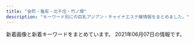 ```yaml
---
title: "金町・亀有・北千住・竹ノ塚"
description: "キーワード別にの巨乳アジアン・チャイナエステ嬢情報をまとめました。"
---
```


新着画像と新着キーワードをまとめています。
2021年06月07日の情報です。

<DmmAffiliateIns />
<KeywordTable
  shops={
    [
    {
        "name": "\u541b\u5b89",
        "keywords": {},
        "station": "\u5800\u5207\u83d6\u84b2\u5712\u99c5",
        "img_links": [
            "https://image.jimcdn.com/app/cms/image/transf/dimension=1080x1024:format=jpg/path/s491738307dab8ed0/image/i0ab0a1b77accb1c7/version/1622889641/image.jpg",
            "https://image.jimcdn.com/app/cms/image/transf/none/path/s491738307dab8ed0/image/i5806f8c0fbbca598/version/1417614009/image.jpg",
            "https://image.jimcdn.com/app/cms/image/transf/dimension=960x1024:format=jpg/path/s491738307dab8ed0/image/i8114f4be25f79eef/version/1622963495/image.jpg",
            "https://image.jimcdn.com/app/cms/image/transf/none/path/s491738307dab8ed0/image/iba7a970dbc047ea1/version/1622963325/image.jpg",
            "https://image.jimcdn.com/app/cms/image/transf/dimension=210x1024:format=jpg/path/s491738307dab8ed0/image/i16322469d316d7dd/version/1622963544/image.jpg",
            "https://image.jimcdn.com/app/cms/image/transf/dimension=1080x1024:format=jpg/path/s491738307dab8ed0/image/ie54739bfe4411825/version/1621849495/image.jpg"
        ],
        "url": "https://kungangm.jimdofree.com/"
    },
    {
        "station": "JR\u4e80\u6709\u99c5\u5317\u53e3",
        "url": "http://www.maria0228.com/",
        "img_links": [
            "http://www.maria0228.com/img/2.jpg",
            "http://www.maria0228.com/img/yuri.jpg",
            "http://www.maria0228.com/img/danni.jpg",
            "http://www.maria0228.com/img/ayumi.jpg",
            "http://www.maria0228.com/img/aya.jpg",
            "http://www.maria0228.com/img/7.jpg",
            "http://www.maria0228.com/img/mina.jpg",
            "http://www.maria0228.com/img/nana.jpg",
            "http://www.maria0228.com/img/erika.jpg",
            "http://www.maria0228.com/img/3.jpg",
            "http://www.maria0228.com/img/1.jpg",
            "http://www.maria0228.com/img/5.jpg",
            "http://www.maria0228.com/img/6.jpg",
            "http://www.maria0228.com/img/4.jpg"
        ],
        "keywords": {},
        "name": "\u7652\u3057\u306e\u5bb6"
    },
    {
        "img_links": [
            "http://iyasinobara.oks.bz/images/room1.jpg",
            "http://iyasinobara.oks.bz/images/s_staff.jpg",
            "http://iyasinobara.oks.bz/photos/sites/36/2020/02/2020021401252254.jpg",
            "http://iyasinobara.oks.bz/photos/sites/36/2020/11/2020112101523963.jpg",
            "http://iyasinobara.oks.bz/images/room4.jpg",
            "http://iyasinobara.oks.bz/images/s_shedule.jpg",
            "http://iyasinobara.oks.bz/images/mobile.jpg",
            "http://iyasinobara.oks.bz/photos/sites/36/2019/12/2019121401184994.jpg",
            "http://iyasinobara.oks.bz/images/top.jpg",
            "http://iyasinobara.oks.bz/images/room2.jpg",
            "http://iyasinobara.oks.bz/images/room3.jpg",
            "http://iyasinobara.oks.bz/photos/sites/36/2021/03/2021030303232197.jpg",
            "http://iyasinobara.oks.bz/images/s_news.jpg"
        ],
        "station": "JR\u91d1\u753a\u99c5\u5317\u53e3",
        "keywords": {
            "D": 8,
            "87": 4,
            "85": 4,
            "F": 4,
            "C": 12,
            "90": 4,
            "82": 4
        },
        "url": "http://iyasinobara.oks.bz/",
        "name": "\u7652\u3057\u306e\u8594\u8587"
    },
    {
        "keywords": {},
        "name": "\u611b",
        "img_links": [
            "http://ayase-ai.jpest.net/uploads//sites/33/2020/12/shishu-2.png",
            "http://ayase-ai.jpest.net/uploads//sites/33/2020/11/g4.jpg",
            "http://ayase-ai.jpest.net/uploads//sites/33/2020/12/re.jpg",
            "http://ayase-ai.jpest.net/uploads//sites/33/2021/04/g1.jpg",
            "http://ayase-ai.jpest.net/uploads//sites/33/2020/11/g2.jpg",
            "http://ayase-ai.jpest.net/uploads//sites/33/2021/04/g1-225x300.jpg",
            "http://ayase-ai.jpest.net/uploads//sites/33/2021/01/g1-225x300.jpg",
            "http://ayase-ai.jpest.net/uploads//sites/33/2020/11/g5-225x300.jpg",
            "http://ayase-ai.jpest.net/uploads//sites/33/2021/01/g1.jpg",
            "http://ayase-ai.jpest.net/uploads//sites/33/2020/11/g1.jpg",
            "http://ayase-ai.jpest.net/uploads//sites/33/2020/11/g3-225x300.jpg",
            "http://ayase-ai.jpest.net/uploads//sites/33/2020/12/main_top-1.png",
            "http://ayase-ai.jpest.net/uploads//sites/33/2020/12/r3-1.png",
            "http://ayase-ai.jpest.net/uploads//sites/33/2020/12/ss.png",
            "http://ayase-ai.jpest.net/uploads//sites/33/2020/12/r4-1.png",
            "http://ayase-ai.jpest.net/uploads//sites/33/2020/12/main_top.png",
            "http://ayase-ai.jpest.net/uploads//sites/33/2020/12/mobile-1.jpg",
            "http://ayase-ai.jpest.net/uploads//sites/33/2020/11/g1-225x300.jpg",
            "http://ayase-ai.jpest.net/uploads//sites/33/2020/12/r2-1.png",
            "http://ayase-ai.jpest.net/uploads//sites/33/2020/12/main_bottom-1.png",
            "http://ayase-ai.jpest.net/uploads//sites/33/2020/11/m-top02-1.jpg",
            "http://ayase-ai.jpest.net/uploads//sites/33/2020/11/g3.jpg",
            "http://ayase-ai.jpest.net/uploads//sites/33/2020/12/main_bottom.png",
            "http://ayase-ai.jpest.net/uploads//sites/33/2020/12/ma01-1.jpg",
            "http://ayase-ai.jpest.net/uploads//sites/33/2020/11/g2-225x300.jpg",
            "http://ayase-ai.jpest.net/uploads//sites/33/2020/11/g5.jpg",
            "http://ayase-ai.jpest.net/uploads//sites/33/2020/12/r1.png",
            "http://ayase-ai.jpest.net/uploads//sites/33/2020/11/g6-225x300.jpg",
            "http://ayase-ai.jpest.net/uploads//sites/33/2020/11/g4-225x300.jpg",
            "http://ayase-ai.jpest.net/uploads//sites/33/2020/11/g6.jpg"
        ],
        "station": "\u7dbe\u702c\u99c5\u6771\u53e3",
        "url": "http://ayase-ai.jpest.net/"
    },
    {
        "img_links": [
            "http://esthe-aroma.biz/img/cg05.jpg",
            "http://esthe-aroma.biz/img/fla03.jpg",
            "http://esthe-aroma.biz/img/cg06.jpg",
            "http://esthe-aroma.biz/img/cg07.jpg",
            "http://esthe-aroma.biz/img/cg02.jpg",
            "http://esthe-aroma.biz/img/m03.jpg",
            "http://esthe-aroma.biz/img/acct.jpg",
            "http://esthe-aroma.biz/img/cg01.jpg",
            "http://esthe-aroma.biz/img/no.png",
            "http://esthe-aroma.biz/img/cg10.jpg",
            "http://esthe-aroma.biz/img/m06.jpg",
            "http://esthe-aroma.biz/img/cg04.jpg",
            "http://esthe-aroma.biz/img/syst.jpg",
            "http://esthe-aroma.biz/img/m05.jpg",
            "http://esthe-aroma.biz/img/m02.jpg",
            "http://esthe-aroma.biz/img/cg021.jpg",
            "http://esthe-aroma.biz/img/m01.jpg",
            "http://esthe-aroma.biz/img/m04.jpg",
            "http://esthe-aroma.biz/img/fla02.jpg",
            "http://esthe-aroma.biz/img/m01a.jpg",
            "http://esthe-aroma.biz/img/tr01.jpg",
            "http://esthe-aroma.biz/img/m05a.jpg",
            "http://esthe-aroma.biz/img/cg09.jpg",
            "http://esthe-aroma.biz/img/cg011.jpg",
            "http://esthe-aroma.biz/img/stal.jpg",
            "http://esthe-aroma.biz/img/m03a.jpg",
            "http://esthe-aroma.biz/img/cg03.jpg",
            "http://esthe-aroma.biz/img/cg041.jpg",
            "http://esthe-aroma.biz/img/tr02.jpg",
            "http://esthe-aroma.biz/img/cg101.jpg",
            "http://esthe-aroma.biz/img/fla01.jpg",
            "http://esthe-aroma.biz/img/top.jpg",
            "http://esthe-aroma.biz/img/m02a.jpg",
            "http://esthe-aroma.biz/img/ff.jpg"
        ],
        "name": "Sakura",
        "station": "JR\u91d1\u753a\u99c5\u5317\u53e3",
        "url": "http://esthe-aroma.biz/",
        "keywords": {
            "86": 14,
            "88": 4,
            "D": 18
        }
    },
    {
        "img_links": [
            "http://koi.rankuens.com/css/nav/nav05.jpg",
            "http://koi.rankuens.com/css/staff/staff11-a.jpg",
            "http://koi.rankuens.com/css/staff/staff00006.jpg",
            "http://koi.rankuens.com/css/staff/staff10.jpg",
            "http://koi.rankuens.com/css/nav/nav03.jpg",
            "http://koi.rankuens.com/css/staff/staff09.jpg",
            "http://koi.rankuens.com/css/top004.jpg",
            "http://koi.rankuens.com/css/right.jpg",
            "http://koi.rankuens.com/css/top00000001.jpg",
            "http://koi.rankuens.com/css/left.jpg",
            "http://koi.rankuens.com/css/nav/nav01.jpg",
            "http://koi.rankuens.com/css/top005.jpg",
            "http://koi.rankuens.com/css/staff/staff08.jpg",
            "http://koi.rankuens.com/css/nav/nav04.jpg",
            "http://koi.rankuens.com/css/staff/staff00005.jpg",
            "http://koi.rankuens.com/css/nav/nav06.jpg",
            "http://koi.rankuens.com/css/nav/nav02.jpg",
            "http://koi.rankuens.com/css/staff/staff11-b.jpg",
            "http://koi.rankuens.com/css/head03.jpg"
        ],
        "name": "\u604b\u4eba\u697d\u5712",
        "station": "JR\u4e80\u6709\u99c5\u5357\u53e3",
        "url": "http://koi.rankuens.com/",
        "keywords": {
            "E": 2,
            "87": 2,
            "89": 2,
            "86": 2,
            "D": 4
        }
    },
    {
        "name": "\u3086\u308a\u304b\u3054",
        "url": "http://www.yurikago-massage.work/",
        "keywords": {
            "F": 4,
            "E": 4,
            "D": 14,
            "88": 4,
            "C": 15,
            "85": 8,
            "86": 6,
            "87": 4
        },
        "img_links": [
            "http://www.yurikago-massage.work/img/st09.jpg",
            "http://www.yurikago-massage.work/img/st9.jpg",
            "http://www.yurikago-massage.work/img/st12.jpg",
            "http://www.yurikago-massage.work/img/sta7.jpg",
            "http://www.yurikago-massage.work/img/sta13.jpg",
            "http://www.yurikago-massage.work/img/sta10.jpg",
            "http://www.yurikago-massage.work/img/st8.jpg",
            "http://www.yurikago-massage.work/img/st6.jpg",
            "http://www.yurikago-massage.work/img/sta12.jpg",
            "http://www.yurikago-massage.work/img/sta8.jpg",
            "http://www.yurikago-massage.work/img/st7.jpg",
            "http://www.yurikago-massage.work/img/st11.jpg",
            "http://www.yurikago-massage.work/img/sta6.jpg",
            "http://www.yurikago-massage.work/img/sta11.jpg",
            "http://www.yurikago-massage.work/img/mo.png",
            "http://www.yurikago-massage.work/img/st10.jpg",
            "http://www.yurikago-massage.work/img/fla-1.jpg",
            "http://www.yurikago-massage.work/img/sta9.jpg",
            "http://www.yurikago-massage.work/img/st13.jpg",
            "http://www.yurikago-massage.work/img/botton.jpg",
            "http://www.yurikago-massage.work/img/nos.jpg",
            "http://www.yurikago-massage.work/img/fla-2.jpg"
        ],
        "station": "JR\u91d1\u753a\u99c5\u5317\u53e3"
    },
    {
        "station": "\u6885\u5cf6\u99c5",
        "img_links": [
            "http://relax-esthe.tokyo/css/m-top-right01.jpg",
            "http://relax-esthe.tokyo/css/m-top-right04.jpg",
            "http://relax-esthe.tokyo/css/staff/staff06.png",
            "http://relax-esthe.tokyo/css/m-top02.jpg",
            "http://relax-esthe.tokyo/css/staff/staff07.png",
            "http://relax-esthe.tokyo/css/top-left01.jpg",
            "http://relax-esthe.tokyo/css/staff/staff09.png",
            "http://relax-esthe.tokyo/css/m-right.jpg",
            "http://relax-esthe.tokyo/css/m-head1.jpg",
            "http://relax-esthe.tokyo/css/m-left.jpg",
            "http://relax-esthe.tokyo/css/staff/staff03.png",
            "http://relax-esthe.tokyo/css/staff/staff01.png",
            "http://relax-esthe.tokyo/css/m-yejiao.jpg",
            "http://relax-esthe.tokyo/css/m-top-right02.jpg",
            "http://relax-esthe.tokyo/css/staff/staff05.png",
            "http://relax-esthe.tokyo/images/call.png",
            "http://relax-esthe.tokyo/css/staff/staff02.png",
            "http://relax-esthe.tokyo/css/m-top-right03.jpg",
            "http://relax-esthe.tokyo/css/staff/staff0n.png"
        ],
        "url": "http://relax-esthe.tokyo/",
        "keywords": {},
        "name": "Amor-\u30a2\u30e2\u30fc\u30eb-"
    },
    {
        "name": "\u30e9\u30c3\u30ad\u30fc\u30b9\u30bf\u30fc",
        "station": "JR\u4e80\u6709\u99c5\u5317\u53e3",
        "url": "http://www.luckystar.esturl.com/",
        "keywords": {
            "86": 4,
            "C": 13,
            "D": 12,
            "87": 8
        },
        "img_links": [
            "http://www.luckystar.esturl.com/files/005-02.jpg",
            "http://www.luckystar.esturl.com/files/001-03.jpg",
            "http://www.luckystar.esturl.com/files/007.jpg",
            "http://www.luckystar.esturl.com/files/005.jpg",
            "http://www.luckystar.esturl.com/files/002.jpg",
            "http://www.luckystar.esturl.com/images/slider/2.jpg",
            "http://www.luckystar.esturl.com/files/003.jpg",
            "http://www.luckystar.esturl.com/img/btn_blog.png",
            "http://www.luckystar.esturl.com/img/goback.jpg",
            "http://www.luckystar.esturl.com/img/pickup.jpg",
            "http://www.luckystar.esturl.com/files/001.jpg",
            "http://www.luckystar.esturl.com/files/001-02.jpg",
            "http://www.luckystar.esturl.com/files/003-02.jpg",
            "http://www.luckystar.esturl.com/files/006-03.jpg",
            "http://www.luckystar.esturl.com/files/006.jpg",
            "http://www.luckystar.esturl.com/files/002-02.jpg",
            "http://www.luckystar.esturl.com/files/007-03.jpg",
            "http://www.luckystar.esturl.com/files/003-03.jpg",
            "http://www.luckystar.esturl.com/images/slider/3.jpg",
            "http://www.luckystar.esturl.com/img/ttl_news.png",
            "http://www.luckystar.esturl.com/files/005-03.jpg",
            "http://www.luckystar.esturl.com/img/ttl_info.png",
            "http://www.luckystar.esturl.com/img/tel.png",
            "http://www.luckystar.esturl.com/images/slider/1.jpg",
            "http://www.luckystar.esturl.com/files/007-02.jpg",
            "http://www.luckystar.esturl.com/files/002-03.jpg",
            "http://www.luckystar.esturl.com/files/006-02.jpg"
        ]
    },
    {
        "station": "\u7dbe\u702c\u99c5",
        "keywords": {},
        "name": "heart Peace \uff5e\u30cf\u30fc\u30c8\u30d4\u30fc\u30b9\uff5e",
        "url": "https://heart-peace.business.site/",
        "img_links": []
    },
    {
        "keywords": {},
        "url": "http://www.kenyoku.work/",
        "station": "JR\u91d1\u753a\u99c5\u5317\u53e3",
        "name": "\u5065\u6b32",
        "img_links": [
            "http://www.kenyoku.work/images/sys.jpg",
            "http://www.kenyoku.work/images/staff_t.jpg",
            "http://www.kenyoku.work/images/3.jpg",
            "http://www.kenyoku.work/img/hana1.jpg",
            "http://www.kenyoku.work/images/b2.jpg",
            "http://www.kenyoku.work/images/int2.png",
            "http://www.kenyoku.work/images/1.jpg",
            "http://www.kenyoku.work/img/risa1.jpg",
            "http://www.kenyoku.work/images/info.png",
            "http://www.kenyoku.work/images/mobile.jpg",
            "http://www.kenyoku.work/images/4.jpg",
            "http://www.kenyoku.work/images/head.jpg",
            "http://www.kenyoku.work/img/miki1.jpg",
            "http://www.kenyoku.work/images/news.jpg",
            "http://www.kenyoku.work/images/b1.jpg",
            "http://www.kenyoku.work/img/ami1.jpg",
            "http://www.kenyoku.work/images/s1.png",
            "http://www.kenyoku.work/images/interior_t.jpg",
            "http://www.kenyoku.work/images/2.jpg",
            "http://www.kenyoku.work/images/int1.png"
        ]
    },
    {
        "keywords": {},
        "url": "http://manzoku666.ests.jp/",
        "img_links": [],
        "station": "JR\u4e80\u6709\u99c5\u5317\u53e3",
        "name": "\u82b1\u6d77"
    },
    {
        "station": "JR\u91d1\u753a\u99c5\u5317\u53e3",
        "url": "http://urara.tyo.cm/",
        "name": "\u9e97",
        "keywords": {
            "84": 7,
            "D": 66,
            "85": 26,
            "86": 27,
            "87": 6
        },
        "img_links": [
            "http://urara.tyo.cm/images/link_nav05.png",
            "http://urara.tyo.cm/images/link_nav02.png",
            "http://urara.tyo.cm/images/pagetop.png",
            "http://urara.tyo.cm/images/bg_infotit.png",
            "http://urara.tyo.cm/photos/sites/5/2020/07/2020072904152438.jpg",
            "http://urara.tyo.cm/images/slider03.png",
            "http://urara.tyo.cm/images/link_nav03.png",
            "http://urara.tyo.cm/images/tit_info01.png",
            "http://urara.tyo.cm/photos/sites/5/2020/07/2020072904152344.jpg",
            "http://urara.tyo.cm/images/slider01.png",
            "http://urara.tyo.cm/images/ico02.png",
            "http://urara.tyo.cm/images/slider02.png",
            "http://urara.tyo.cm/images/top.png",
            "http://urara.tyo.cm/photos/sites/5/2020/09/2020091508111353.jpg",
            "http://urara.tyo.cm/images/link_nav01.png",
            "http://urara.tyo.cm/photos/sites/5/2020/11/2020112706272440.jpg",
            "http://urara.tyo.cm/photos/sites/5/2020/07/2020072904152581.jpg",
            "http://urara.tyo.cm/images/link_nav06.png",
            "http://urara.tyo.cm/photos/sites/5/2020/07/2020072904152474.jpg",
            "http://urara.tyo.cm/photos/sites/5/2020/08/2020082101302071.jpg",
            "http://urara.tyo.cm/photos/sites/5/2021/06/2021060107130435.jpg",
            "http://urara.tyo.cm/images/tit_info02.png",
            "http://urara.tyo.cm/photos/sites/5/2021/06/2021060107130367.jpg",
            "http://urara.tyo.cm/images/link_nav04.png",
            "http://urara.tyo.cm/images/tit_staff02.png",
            "http://urara.tyo.cm/photos/sites/5/2021/02/2021021804210413.jpg"
        ]
    },
    {
        "url": "http://ningyo-hime.com/",
        "name": "\u4eba\u9b5a\u59eb",
        "keywords": {
            "D": 5,
            "C": 2,
            "84": 1
        },
        "img_links": [
            "http://ningyo-hime.com/staffPhoto/s20201212104914.jpg",
            "http://ningyo-hime.com/uploadfiles/Image/campaignNingyoHimeCom.jpg",
            "http://ningyo-hime.com/staffPhoto/s20200626161755.jpg",
            "http://ningyo-hime.com/staffPhoto/b20200630134438.jpg",
            "http://ningyo-hime.com/staffPhoto/s20191003141511.jpg",
            "http://ningyo-hime.com/staffPhoto/b20201212112712.jpg",
            "http://ningyo-hime.com/staffPhoto/b20201212104914.jpg",
            "http://ningyo-hime.com/images/slider1/01.jpg",
            "http://ningyo-hime.com/images/slider1/03.jpg",
            "http://ningyo-hime.com/staffPhoto/s20201212112712.jpg",
            "http://ningyo-hime.com/staffPhoto/b20201101082513.jpg",
            "http://ningyo-hime.com/js/sliderLine/slide_prev.png",
            "http://ningyo-hime.com/staffPhoto/s20201101082513.jpg",
            "http://ningyo-hime.com/staffPhoto/s20200905132814.jpg",
            "http://ningyo-hime.com/staffPhoto/b20200707192550.jpg",
            "http://ningyo-hime.com/staffPhoto/b20201230174356.jpg",
            "http://ningyo-hime.com/staffPhoto/s20200630134438.jpg",
            "http://ningyo-hime.com/staffPhoto/s20200707192550.jpg",
            "http://ningyo-hime.com/images/mobile.jpg",
            "http://ningyo-hime.com/staffPhoto/b20200905132814.jpg",
            "http://ningyo-hime.com/images/gallery1.png",
            "http://ningyo-hime.com/js/sliderLine/slide_next.png",
            "http://ningyo-hime.com/staffPhoto/s20201230174356.jpg",
            "http://ningyo-hime.com/staffPhoto/b20191003141511.jpg",
            "http://ningyo-hime.com/images/returnBtn.png",
            "http://ningyo-hime.com/staffPhoto/b20200626161755.jpg"
        ],
        "station": "\u7dbe\u702c\u99c5\u6771\u53e3"
    },
    {
        "img_links": [
            "http://kenkounoie-umejima.este88.com/images/acc2.jpg",
            "http://kenkounoie-umejima.este88.com/images/img4.jpg",
            "http://kenkounoie-umejima.este88.com/i/sp02.jpg",
            "http://kenkounoie-umejima.este88.com/images/qr.jpg",
            "http://kenkounoie-umejima.este88.com/images/acc1.jpg",
            "http://kenkounoie-umejima.este88.com/images/acc3.jpg",
            "http://kenkounoie-umejima.este88.com/images/acc5.jpg",
            "http://kenkounoie-umejima.este88.com/gals/emi1.jpg",
            "http://kenkounoie-umejima.este88.com/gals/akane1.jpg",
            "http://kenkounoie-umejima.este88.com/images/img1.jpg",
            "http://kenkounoie-umejima.este88.com/gals/mimi1.jpg",
            "http://kenkounoie-umejima.este88.com/images/info.png",
            "http://kenkounoie-umejima.este88.com/gals/ai1.jpg",
            "http://kenkounoie-umejima.este88.com/gals/kiki1.jpg",
            "http://kenkounoie-umejima.este88.com/gals/risa1.jpg",
            "http://kenkounoie-umejima.este88.com/images/img2.jpg",
            "http://kenkounoie-umejima.este88.com/images/img3.jpg",
            "http://kenkounoie-umejima.este88.com/images/acc4.jpg",
            "http://kenkounoie-umejima.este88.com/gals/rika1.jpg"
        ],
        "station": "\u6885\u5cf6\u99c5",
        "url": "http://kenkounoie-umejima.este88.com/",
        "keywords": {},
        "name": "\u5065\u5eb7\u306e\u5bb6"
    },
    {
        "img_links": [],
        "url": "http://www.hi-msg.com/tulip/",
        "keywords": {},
        "station": "JR\u5357\u5343\u4f4f\u99c5\u5357\u53e3",
        "name": "Tulip\uff5e\u30c1\u30e5\u30fc\u30ea\u30c3\u30d7"
    },
    {
        "img_links": [
            "http://massage-esthe.red/images/staff_images/st1.jpg",
            "http://massage-esthe.red/images/an_2_01.jpg",
            "http://massage-esthe.red/images/slider/slide5.png",
            "http://massage-esthe.red/images/an_3_01.jpg",
            "http://massage-esthe.red/images/staff_images/sta9.jpg",
            "http://massage-esthe.red/images/an_6_01.jpg",
            "http://massage-esthe.red/images/index-2.jpg",
            "http://massage-esthe.red/images/r5.jpg",
            "http://massage-esthe.red/images/slider/slide4s.png",
            "http://massage-esthe.red/images/an_4_01.jpg",
            "http://massage-esthe.red/images/an_5_01.jpg",
            "http://massage-esthe.red/images/index-1.jpg",
            "http://massage-esthe.red/images/staff_images/st2.jpg",
            "http://massage-esthe.red/images/an_3_02.jpg",
            "http://massage-esthe.red/images/staff_images/sta4.jpg",
            "http://massage-esthe.red/images/line.jpg",
            "http://massage-esthe.red/images/staff_images/st9.jpg",
            "http://massage-esthe.red/images/staff_images/sta5.jpg",
            "http://massage-esthe.red/images/an_1_02.jpg",
            "http://massage-esthe.red/images/no.png",
            "http://massage-esthe.red/images/slider/slide1.png",
            "http://massage-esthe.red/images/r2.jpg",
            "http://massage-esthe.red/images/staff_images/sta2.jpg",
            "http://massage-esthe.red/images/line1.jpg",
            "http://massage-esthe.red/images/fbb.jpg",
            "http://massage-esthe.red/images/an_2_02.jpg",
            "http://massage-esthe.red/images/an_6_02.jpg",
            "http://massage-esthe.red/images/e.jpg",
            "http://massage-esthe.red/images/staff_images/st7.jpg",
            "http://massage-esthe.red/images/staff_images/sl.png",
            "http://massage-esthe.red/images/an_5_02.jpg",
            "http://massage-esthe.red/images/slider/slide5s.png",
            "http://massage-esthe.red/images/an_4_02.jpg",
            "http://massage-esthe.red/images/slider/slide3s.png",
            "http://massage-esthe.red/images/r3.jpg",
            "http://massage-esthe.red/images/slider/slide4.png",
            "http://massage-esthe.red/images/slider/slide2.png",
            "http://massage-esthe.red/images/staff_images/st5.jpg",
            "http://massage-esthe.red/images/r6.jpg",
            "http://massage-esthe.red/images/slider/slide2s.png",
            "http://massage-esthe.red/images/staff_images/st6.jpg",
            "http://massage-esthe.red/images/staff_images/sta3.jpg",
            "http://massage-esthe.red/images/slider/slide1s.png",
            "http://massage-esthe.red/images/staff_images/sta1.jpg",
            "http://massage-esthe.red/images/slider/slide3.png",
            "http://massage-esthe.red/images/staff_images/sta7.jpg",
            "http://massage-esthe.red/images/r7.jpg",
            "http://massage-esthe.red/images/staff_images/st4.jpg",
            "http://massage-esthe.red/images/r4.jpg",
            "http://massage-esthe.red/images/staff_images/sta6.jpg",
            "http://massage-esthe.red/images/an_1_01.jpg",
            "http://massage-esthe.red/images/staff_images/st3.jpg",
            "http://massage-esthe.red/images/qr.jpg"
        ],
        "keywords": {
            "86": 32,
            "D": 20,
            "C": 2
        },
        "station": "JR\u4e80\u6709\u99c5\u5317\u53e3",
        "url": "http://massage-esthe.red/",
        "name": "BODY RESORT"
    },
    {
        "name": "\u96c5",
        "img_links": [
            "http://esthe-massage.pink/images/cg7.jpg",
            "http://esthe-massage.pink/images/aboutus.jpg",
            "http://esthe-massage.pink/images/tb1.png",
            "http://esthe-massage.pink/images/staff_s.jpg",
            "http://esthe-massage.pink/sp/images/cg3.jpg",
            "http://esthe-massage.pink/sp/images/top-img01.png",
            "http://esthe-massage.pink/sp/images/telb.png",
            "http://esthe-massage.pink/images/staff_tit.jpg",
            "http://esthe-massage.pink/images/cg6.jpg",
            "http://esthe-massage.pink/images/news.jpg",
            "http://esthe-massage.pink/sp/images/cg6.jpg",
            "http://esthe-massage.pink/images/cg9.jpg",
            "http://esthe-massage.pink/images/cg3.jpg",
            "http://esthe-massage.pink/images/pick.jpg",
            "http://esthe-massage.pink/images/cg2.jpg",
            "http://esthe-massage.pink/sp/images/cg1.jpg",
            "http://esthe-massage.pink/images/newface.jpg",
            "http://esthe-massage.pink/sp/images/cg2.jpg",
            "http://esthe-massage.pink/images/cg1.jpg",
            "http://esthe-massage.pink/images/line.jpg",
            "http://esthe-massage.pink/images/mobile.jpg",
            "http://esthe-massage.pink/sp/images/cg7.jpg",
            "http://esthe-massage.pink/sp/images/teline.png",
            "http://esthe-massage.pink/images/top.png",
            "http://esthe-massage.pink/images/mobile1.jpg",
            "http://esthe-massage.pink/images/bb.png",
            "http://esthe-massage.pink/sp/images/cg9.jpg",
            "http://esthe-massage.pink/images/end3.png",
            "http://esthe-massage.pink/images/line2.jpg",
            "http://esthe-massage.pink/images/compaign.jpg",
            "http://esthe-massage.pink/images/tb.png",
            "http://esthe-massage.pink/sp/images/tel.png"
        ],
        "url": "http://esthe-massage.pink/",
        "station": "JR\u91d1\u753a\u99c5\u5317\u53e3",
        "keywords": {
            "D": 6
        }
    },
    {
        "keywords": {},
        "img_links": [],
        "url": "https://lush.jpn.vin/",
        "station": "JR\u91d1\u753a\u99c5\u5317\u53e3",
        "name": "\u30e9\u30c3\u30b7\u30e5"
    },
    {
        "img_links": [
            "https://arzt-spa.iest.info/images/news.jpg",
            "https://arzt-spa.iest.info/images/bjs3.jpg",
            "https://arzt-spa.iest.info/photos/sites/8/2021/05/2021052003571253.jpg",
            "https://arzt-spa.iest.info/photos/sites/8/2021/05/2021052003571283.jpg",
            "https://arzt-spa.iest.info/images/acc4.jpg",
            "https://arzt-spa.iest.info/photos/sites/8/2021/04/2021042909585676.jpg",
            "https://arzt-spa.iest.info/photos/sites/8/2021/05/2021051108091387.jpg",
            "https://arzt-spa.iest.info/images/mobile.jpg",
            "https://arzt-spa.iest.info/images/acc3.jpg",
            "https://arzt-spa.iest.info/photos/sites/8/2021/04/202104290958056.jpg",
            "https://arzt-spa.iest.info/images/acc5.jpg",
            "https://arzt-spa.iest.info/images/acc2.jpg",
            "https://arzt-spa.iest.info/images/top.jpg",
            "https://arzt-spa.iest.info/images/girl_bt.jpg",
            "https://arzt-spa.iest.info/images/link_line.jpg",
            "https://arzt-spa.iest.info/images/acc6.jpg",
            "https://arzt-spa.iest.info/images/acc1.jpg",
            "https://arzt-spa.iest.info/images/end.jpg",
            "https://arzt-spa.iest.info/photos/sites/8/2021/05/2021052102083831.jpg",
            "https://arzt-spa.iest.info/images/staff0.jpg",
            "https://arzt-spa.iest.info/images/pick.jpg",
            "https://arzt-spa.iest.info/images/line1.jpg",
            "https://arzt-spa.iest.info/images/staff_line.jpg",
            "https://arzt-spa.iest.info/photos/sites/8/2021/05/2021052102074914.jpg"
        ],
        "url": "https://arzt-spa.iest.info/",
        "name": "Arzt spa\u30fb\u30a2\u30eb\u30c4\u30b9\u30d1",
        "station": "JR\u4e80\u6709\u99c5\u5357\u53e3",
        "keywords": {
            "83": 2,
            "87": 1,
            "86": 2,
            "88": 2,
            "E": 2,
            "D": 5
        }
    },
    {
        "name": "\u5fc3",
        "url": "http://sumirety.xyz/",
        "keywords": {},
        "img_links": [],
        "station": "\u6885\u5cf6\u99c5"
    },
    {
        "url": "http://www.relax-miyabi.com/",
        "img_links": [
            "http://www.relax-miyabi.com/img/bnr-02_off.jpg",
            "http://www.relax-miyabi.com/img/slider/2.jpg",
            "http://www.relax-miyabi.com/img/bnr-01_off.jpg",
            "http://www.relax-miyabi.com/img/glo_06_off.jpg",
            "http://www.relax-miyabi.com/files/019-02.jpg",
            "http://www.relax-miyabi.com/img/glo_01_off.jpg",
            "http://www.relax-miyabi.com/img/glo_02_off.jpg",
            "http://www.relax-miyabi.com/files/019.jpg",
            "http://www.relax-miyabi.com/img/icon_tel.png",
            "http://www.relax-miyabi.com/img/glo_04_off.jpg",
            "http://www.relax-miyabi.com/img/h4-top.jpg",
            "http://www.relax-miyabi.com/files/014-02.jpg",
            "http://www.relax-miyabi.com/img/footer-top_off.jpg",
            "http://www.relax-miyabi.com/files/014-03.jpg",
            "http://www.relax-miyabi.com/img/slider/1.jpg",
            "http://www.relax-miyabi.com/img/slider/3.jpg",
            "http://www.relax-miyabi.com/img/top-h5R2.jpg",
            "http://www.relax-miyabi.com/img/glo_05_off.jpg",
            "http://www.relax-miyabi.com/img/top-course_off.jpg",
            "http://www.relax-miyabi.com/files/014.jpg",
            "http://www.relax-miyabi.com/img/glo_03_off.jpg",
            "http://www.relax-miyabi.com/img/top-h5R.jpg",
            "http://www.relax-miyabi.com/files/019-03.jpg",
            "http://www.relax-miyabi.com/img/top-course2_off.jpg"
        ],
        "name": "\u96c5",
        "keywords": {
            "86": 3,
            "88": 3,
            "D": 6
        },
        "station": "\u4e94\u53cd\u91ce\u99c5"
    },
    {
        "station": "JR\u4e80\u6709\u99c5\u5357\u53e3",
        "url": "https://renren.tyo.cm/",
        "img_links": [
            "https://renren.tyo.cm/images/side_tel.jpg",
            "https://renren.tyo.cm/images/staff02.png",
            "https://renren.tyo.cm/images/acc5.jpg",
            "https://renren.tyo.cm/images/acc2.jpg",
            "https://renren.tyo.cm/images/link_nav06.jpg",
            "https://renren.tyo.cm/images/link_nav03.jpg",
            "https://renren.tyo.cm/images/end.png",
            "https://renren.tyo.cm/images/link_nav02.jpg",
            "https://renren.tyo.cm/photos/sites/41/2021/05/2021052004155822.jpg",
            "https://renren.tyo.cm/images/acc1.jpg",
            "https://renren.tyo.cm/images/acc6.jpg",
            "https://renren.tyo.cm/photos/sites/41/2021/05/202105200415347.jpg",
            "https://renren.tyo.cm/photos/sites/41/2021/05/2021052004154256.jpg",
            "https://renren.tyo.cm/images/acc3.jpg",
            "https://renren.tyo.cm/images/tit_link.png",
            "https://renren.tyo.cm/photos/sites/41/2021/05/2021052004155498.jpg",
            "https://renren.tyo.cm/images/acc4.jpg",
            "https://renren.tyo.cm/images/staff01.png",
            "https://renren.tyo.cm/images/sp_top.png",
            "https://renren.tyo.cm/images/tit_new.png",
            "https://renren.tyo.cm/photos/sites/41/2021/05/2021052004155091.jpg",
            "https://renren.tyo.cm/images/link_nav04.jpg",
            "https://renren.tyo.cm/images/side_mobile.jpg",
            "https://renren.tyo.cm/images/link_nav05.jpg",
            "https://renren.tyo.cm/images/top.png",
            "https://renren.tyo.cm/photos/sites/41/2021/05/2021052004154611.jpg",
            "https://renren.tyo.cm/photos/sites/41/2021/05/2021052004153875.jpg",
            "https://renren.tyo.cm/images/tit_pick.png",
            "https://renren.tyo.cm/images/link_nav01.jpg"
        ],
        "name": "Aroma RenRen",
        "keywords": {
            "85": 2,
            "F": 1,
            "86": 1,
            "83": 1,
            "88": 3,
            "E": 2,
            "D": 3,
            "C": 1
        }
    },
    {
        "url": "http://raku.est888.com/",
        "keywords": {
            "C": 2,
            "D": 1,
            "87": 2,
            "89": 1
        },
        "img_links": [
            "http://raku.est888.com/css/nav/nav-004.jpg",
            "http://raku.est888.com/css/cam00001.jpg",
            "http://raku.est888.com/css/tel.png",
            "http://raku.est888.com/css/nav/nav-006.jpg",
            "http://raku.est888.com/css/top02-left.png",
            "http://raku.est888.com/css/osusume001.jpg",
            "http://raku.est888.com/css/staff/staff00001-a.png",
            "http://raku.est888.com/css/nav/nav-002.jpg",
            "http://raku.est888.com/css/staff/staff01-a.png",
            "http://raku.est888.com/css/nav/nav-005.jpg",
            "http://raku.est888.com/css/nav/nav-001.jpg",
            "http://raku.est888.com/css/nav/nav-003.jpg",
            "http://raku.est888.com/css/staff/staff0002-a.png"
        ],
        "name": "\u697d",
        "station": "JR\u91d1\u753a\u99c5\u5317\u53e3"
    },
    {
        "img_links": [
            "http://spring.est888.com/css/staff/staff16-a.png",
            "http://spring.est888.com/css/staff/staff010-a.png",
            "http://spring.est888.com/css/staff/staff16.png",
            "http://spring.est888.com/css/staff/staff11-a.png",
            "http://spring.est888.com/css/staff/staff001-a.png",
            "http://spring.est888.com/css/staff/staff001.png",
            "http://spring.est888.com/css/staff/staff14-b.png",
            "http://spring.est888.com/css/staff/staff17-b.png",
            "http://spring.est888.com/css/staff/staff004-a.png",
            "http://spring.est888.com/css/tel.png",
            "http://spring.est888.com/css/staff/staff004-b.png",
            "http://spring.est888.com/css/staff/staff012-b.png",
            "http://spring.est888.com/css/staff/staff14.png",
            "http://spring.est888.com/css/staff/staff0005-b.png",
            "http://spring.est888.com/css/nav/nav-003.png",
            "http://spring.est888.com/css/nav/nav-004.png",
            "http://spring.est888.com/css/staff/staff11-b.png",
            "http://spring.est888.com/css/staff/staff16-b.png",
            "http://spring.est888.com/css/staff/staff17.png",
            "http://spring.est888.com/css/staff/staff0005.png",
            "http://spring.est888.com/css/staff/staff004.png",
            "http://spring.est888.com/css/staff/staff0005-a.png",
            "http://spring.est888.com/css/nav/nav-001.png",
            "http://spring.est888.com/css/staff/staff001-b.png",
            "http://spring.est888.com/css/staff/staff14-a.png",
            "http://spring.est888.com/css/staff/staff13.png",
            "http://spring.est888.com/css/top0000000003.jpg",
            "http://spring.est888.com/css/top001.png",
            "http://spring.est888.com/css/staff/staff13-a.png",
            "http://spring.est888.com/css/nav/nav-006.png",
            "http://spring.est888.com/css/staff/staff012-a.png",
            "http://spring.est888.com/css/staff/staff012.png",
            "http://spring.est888.com/css/nav/nav-002.png",
            "http://spring.est888.com/css/staff/staff17-a.png",
            "http://spring.est888.com/css/staff/staff010.png",
            "http://spring.est888.com/css/staff/staff0010-b.png",
            "http://spring.est888.com/css/nav/nav-005.png",
            "http://spring.est888.com/css/staff/staff11.png"
        ],
        "name": "Spring \uff5e\u30b9\u30d7\u30ea\u30f3\u30b0\uff5e",
        "keywords": {
            "D": 3,
            "E": 1,
            "90": 5,
            "89": 1,
            "85": 2,
            "84": 1,
            "C": 3,
            "91": 1
        },
        "station": "JR\u91d1\u753a\u99c5\u5317\u53e3",
        "url": "http://spring.est888.com/"
    },
    {
        "station": "\u7dbe\u702c\u99c5\u6771\u53e3",
        "url": "http://starrysky.esnavi.work/",
        "keywords": {
            "85": 18,
            "D": 9,
            "C": 9,
            "88": 9,
            "E": 9,
            "\u80f8": 1,
            "90": 27,
            "83": 9
        },
        "name": "\u6fc0\u5b89\u5929\u4f7f",
        "img_links": [
            "http://starrysky.esnavi.work/2/uploadimg/1609136727.jpeg",
            "https://pwchp.com/images_editor/124/images/1559717095-146381_2.jpg",
            "http://starrysky.esnavi.work/1-1PZ515095RN.jpg",
            "http://starrysky.esnavi.work/2/uploadimg/1609136908.jpeg",
            "http://starrysky.esnavi.work/iDl2toJilLq62VX.png",
            "http://starrysky.esnavi.work/2/uploadimg/1618889943.jpeg",
            "http://starrysky.esnavi.work/2/uploadimg/1565558725.jpg",
            "http://starrysky.esnavi.work/2/uploadimg/1596225793.jpg",
            "http://starrysky.esnavi.work/2/uploadimg/1574764277.jpg",
            "http://starrysky.esnavi.work/2/uploadimg/1617615141.jpeg",
            "https://century.pwchp.com/images/vis_theptframe.png",
            "http://starrysky.esnavi.work/vis_theptframe.png"
        ]
    },
    {
        "url": "http://esthe-aroma.xyz/",
        "img_links": [
            "http://esthe-aroma.xyz/images/home_002.png",
            "http://esthe-aroma.xyz/images/esthe1.jpg",
            "http://esthe-aroma.xyz/images/cg02.jpg",
            "http://esthe-aroma.xyz/images/clear.png",
            "http://esthe-aroma.xyz/images/link.png",
            "http://esthe-aroma.xyz/images/info.png",
            "http://esthe-aroma.xyz/images/esthe3.jpg",
            "http://esthe-aroma.xyz/images/acc.jpg",
            "http://esthe-aroma.xyz/images/main1.jpg",
            "http://esthe-aroma.xyz/images/gallery.png",
            "http://esthe-aroma.xyz/images/blog_002.png",
            "http://esthe-aroma.xyz/images/friend.png",
            "http://esthe-aroma.xyz/images/acc1.jpg",
            "http://esthe-aroma.xyz/images/header3.png",
            "http://esthe-aroma.xyz/images/esthe2.jpg",
            "http://esthe-aroma.xyz/images/main-sp.jpg",
            "http://esthe-aroma.xyz/images/staff.png",
            "http://esthe-aroma.xyz/images/home.png",
            "http://esthe-aroma.xyz/images/cg01.jpg"
        ],
        "name": "\u5927\u5bb6\u65cf",
        "keywords": {
            "86": 3,
            "87": 3
        },
        "station": "\u7af9\u30ce\u585a\u99c5\u6771\u53e3"
    },
    {
        "keywords": {},
        "url": "https://white.tyo.cm/",
        "name": "White\uff5e\u30db\u30ef\u30a4\u30c8\uff5e",
        "station": "JR\u4e80\u6709\u99c5\u5317\u53e3",
        "img_links": []
    },
    {
        "img_links": [],
        "name": "Plaisir\u30fb\u30d7\u30ec\u30b8\u30fc\u30eb",
        "url": "https://bright.xyz.mn/",
        "keywords": {},
        "station": "JR\u4e80\u6709\u99c5\u5357\u53e3"
    },
    {
        "img_links": [
            "http://spring02.est888.com/css/staff/staff12.png",
            "http://spring02.est888.com/css/nav/nav-005.png",
            "http://spring02.est888.com/css/top02-left.png",
            "http://spring02.est888.com/css/staff/staff010-b.png",
            "http://spring02.est888.com/css/staff/staff005.png",
            "http://spring02.est888.com/css/staff/staff005-a.png",
            "http://spring02.est888.com/css/staff/staff0008.png",
            "http://spring02.est888.com/css/staff/staff003-b.png",
            "http://spring02.est888.com/css/nav/nav-002.png",
            "http://spring02.est888.com/css/tel.png",
            "http://spring02.est888.com/css/top04.png",
            "http://spring02.est888.com/css/staff/staff09-b.png",
            "http://spring02.est888.com/css/staff/staff03.png",
            "http://spring02.est888.com/css/top01.png",
            "http://spring02.est888.com/css/staff/staff01-b.png",
            "http://spring02.est888.com/css/staff/staff010-a.png",
            "http://spring02.est888.com/css/staff/staff11-b.png",
            "http://spring02.est888.com/css/staff/staff12-b.png",
            "http://spring02.est888.com/css/staff/staff11.png",
            "http://spring02.est888.com/css/staff/staff11-a.png",
            "http://spring02.est888.com/css/staff/staff04.png",
            "http://spring02.est888.com/css/nav/nav-004.png",
            "http://spring02.est888.com/css/nav/nav-001.png",
            "http://spring02.est888.com/css/nav/nav-003.png",
            "http://spring02.est888.com/css/staff/staff03-a.png",
            "http://spring02.est888.com/css/staff/staff04-b.png",
            "http://spring02.est888.com/css/top003.png",
            "http://spring02.est888.com/css/staff/staff01-a.png",
            "http://spring02.est888.com/css/staff/staff09-a.png",
            "http://spring02.est888.com/css/nav/nav-006.png",
            "http://spring02.est888.com/css/staff/staff010.png",
            "http://spring02.est888.com/css/staff/staff12-a.png",
            "http://spring02.est888.com/css/staff/staff008-b.png",
            "http://spring02.est888.com/css/staff/staff04-a.png",
            "http://spring02.est888.com/css/osusume01.png",
            "http://spring02.est888.com/css/staff/staff09.png",
            "http://spring02.est888.com/css/staff/staff005-b.png",
            "http://spring02.est888.com/css/staff/staff01.png"
        ],
        "url": "http://spring02.est888.com/",
        "keywords": {
            "84": 1,
            "89": 1,
            "91": 1,
            "G": 1,
            "C": 4,
            "E": 2,
            "85": 3,
            "90": 3
        },
        "name": "Spring-\u30b9\u30d7\u30ea\u30f3\u30b0-",
        "station": "\u7dbe\u702c\u99c5\u897f\u53e3"
    },
    {
        "station": "\u7dbe\u702c\u99c5\u6771\u53e3",
        "name": "\u82b1\u306e\u604b",
        "keywords": {},
        "img_links": [],
        "url": "http://bananokoi.ies.bz/"
    },
    {
        "keywords": {},
        "name": "Angel",
        "station": "\u7dbe\u702c\u99c5\u897f\u53e3",
        "url": "http://e-luxury.work/",
        "img_links": [
            "http://e-luxury.work/img/mina1.jpg",
            "http://e-luxury.work/images/3.jpg",
            "http://e-luxury.work/images/1.jpg",
            "http://e-luxury.work/images/interior_t.jpg",
            "http://e-luxury.work/img/kayo1.jpg",
            "http://e-luxury.work/images/sys.jpg",
            "http://e-luxury.work/images/6.jpg",
            "http://e-luxury.work/images/staff_t.jpg",
            "http://e-luxury.work/img/kayo2.jpg",
            "http://e-luxury.work/images/head.jpg",
            "http://e-luxury.work/images/mobile.jpg",
            "http://e-luxury.work/images/tt.jpg",
            "http://e-luxury.work/img/yuki1.jpg",
            "http://e-luxury.work/images/5.jpg",
            "http://e-luxury.work/images/int1.jpg",
            "http://e-luxury.work/img/minami1.jpg",
            "http://e-luxury.work/images/b1.jpg",
            "http://e-luxury.work/images/2.jpg",
            "http://e-luxury.work/images/ta.jpg",
            "http://e-luxury.work/img/momoka1.jpg",
            "http://e-luxury.work/images/tel.jpg",
            "http://e-luxury.work/img/eri1.jpg",
            "http://e-luxury.work/images/7.jpg",
            "http://e-luxury.work/images/news.jpg",
            "http://e-luxury.work/img/mimi1.jpg",
            "http://e-luxury.work/images/4.jpg",
            "http://e-luxury.work/images/int2.jpg"
        ]
    },
    {
        "img_links": [],
        "name": "\u30b5\u30e9\u30f3",
        "station": "JR\u4e80\u6709\u99c5\u5317\u53e3",
        "url": "http://kenkohouse.com/",
        "keywords": {}
    },
    {
        "name": "\u3057\u3093\u3061\u3083\u3093",
        "url": "https://s-esthe.biz/",
        "station": "\u5343\u4f4f\u5927\u6a4b\u99c5",
        "img_links": [
            "https://s-esthe.biz/wp-content/themes/este/img/tel_header.png",
            "https://s-esthe.biz/wp-content/uploads/2019/06/23456hito.jpg",
            "https://s-esthe.biz/wp-content/themes/este/img/1.jpg",
            "https://s-esthe.biz/wp-content/uploads/2019/06/345678hito.jpg",
            "https://s-esthe.biz/wp-content/themes/este/img/4.jpg",
            "https://s-esthe.biz/wp-content/uploads/2021/05/211nss.jpg",
            "https://s-esthe.biz/wp-content/themes/este/img/top-img01a.png",
            "https://s-esthe.biz/wp-content/themes/este/img/top-img02.png",
            "https://s-esthe.biz/wp-content/uploads/2019/06/47567uhito.jpg",
            "https://s-esthe.biz/wp-content/themes/este/img/2.jpg",
            "https://s-esthe.biz/wp-content/uploads/2019/06/651hito.jpg",
            "https://s-esthe.biz/wp-content/themes/este/img/tel_footer.png",
            "https://s-esthe.biz/wp-content/themes/este/img/call.png",
            "https://s-esthe.biz/wp-content/themes/este/img/top-img01b.png",
            "https://s-esthe.biz/wp-content/themes/este/img/3.jpg"
        ],
        "keywords": {
            "D": 12,
            "E": 6
        }
    },
    {
        "name": "Angela \u30a2\u30f3\u30b8\u30a7\u30e9",
        "url": "http://angela.esjp.xyz/",
        "station": "\u7dbe\u702c\u99c5\u6771\u53e3",
        "img_links": [
            "http://angela.esjp.xyz/images/mobile_bg.png",
            "http://angela.esjp.xyz/images/roomimg/photo01.jpg",
            "http://angela.esjp.xyz/images/staff_bg.png",
            "http://angela.esjp.xyz/girl/5.jpg",
            "http://angela.esjp.xyz/images/topbg.jpg",
            "http://angela.esjp.xyz/images/roomimg/photo02.jpg",
            "http://angela.esjp.xyz/girl/2.jpg",
            "http://angela.esjp.xyz/girl/1.jpg",
            "http://angela.esjp.xyz/images/newsbg.png",
            "http://angela.esjp.xyz/images/pickup_line.png",
            "http://angela.esjp.xyz/images/tel_footer.png",
            "http://angela.esjp.xyz/girl/6.jpg",
            "http://angela.esjp.xyz/girl/4.jpg",
            "http://angela.esjp.xyz/images/nophotos.jpg",
            "http://angela.esjp.xyz/girl/3.jpg"
        ],
        "keywords": {}
    },
    {
        "img_links": [
            "http://iris.este.work/s1.png",
            "http://iris.este.work/2/uploadimg/1591787978.jpg",
            "http://iris.este.work/2/uploadimg/1597642441.jpeg",
            "http://iris.este.work/news.jpg",
            "http://iris.este.work/2/uploadimg/1587527299.jpg",
            "http://iris.este.work/2/uploadimg/1587527512.jpg",
            "http://iris.este.work/2/uploadimg/1604372331.jpg",
            "http://iris.este.work/2/uploadimg/1610606533.jpg",
            "http://iris.este.work/2/uploadimg/1597806778.jpg",
            "http://iris.este.work/int1.png",
            "http://iris.este.work/head.jpg",
            "http://iris.este.work/2/uploadimg/1607661251.jpg",
            "http://iris.este.work/sys1.jpg",
            "http://iris.este.work/staff_t.jpg",
            "http://iris.este.work/2/uploadimg/1610606666.jpg",
            "http://iris.este.work/sys2.jpg",
            "http://iris.este.work/2/uploadimg/1615527059.jpeg"
        ],
        "keywords": {
            "85": 3,
            "E": 2,
            "86": 3,
            "83": 1,
            "84": 1,
            "87": 1,
            "C": 2,
            "90": 1,
            "D": 4
        },
        "name": "IRIS \uff5e\u30a2\u30a4\u30ea\u30b9\uff5e",
        "url": "http://iris.este.work/",
        "station": "JR\u5317\u5343\u4f4f\u99c5\u6771\u53e3"
    },
    {
        "img_links": [
            "http://rakuen.ies.fun/images/tel.jpg",
            "http://rakuen.ies.fun/images/s3.jpg",
            "http://rakuen.ies.fun/images/mobile.jpg",
            "http://rakuen.ies.fun/images/s_staff.png",
            "http://rakuen.ies.fun/images/room1.jpg",
            "http://rakuen.ies.fun/images/room4.jpg",
            "http://rakuen.ies.fun/images/info2.jpg",
            "http://rakuen.ies.fun/images/room3.jpg",
            "http://rakuen.ies.fun/photos/sites/40/2021/05/2021053105040675.jpg",
            "http://rakuen.ies.fun/images/s_news.jpg",
            "http://rakuen.ies.fun/photos/sites/40/2021/05/2021053105040853.jpg",
            "http://rakuen.ies.fun/photos/sites/40/2021/05/2021053105040626.jpg",
            "http://rakuen.ies.fun/photos/sites/40/2021/05/2021053105040766.jpg",
            "http://rakuen.ies.fun/images/info.jpg",
            "http://rakuen.ies.fun/images/room2.jpg"
        ],
        "station": "\u897f\u65b0\u4e95\u99c5\u897f\u53e3",
        "keywords": {
            "85": 8,
            "87": 4,
            "83": 4,
            "D": 16
        },
        "name": "\u7e01",
        "url": "http://rakuen.ies.fun/"
    },
    {
        "station": "JR\u5317\u5343\u4f4f\u99c5\u6771\u53e3",
        "url": "http://aroma-heal.com/",
        "keywords": {},
        "name": "\u7f8e\u5802",
        "img_links": [
            "http://aroma-heal.com/img/adrs.jpg",
            "http://aroma-heal.com/staff/yuki/01.jpg",
            "http://aroma-heal.com/img/botton.jpg",
            "http://aroma-heal.com/staff/aoi/01.jpg",
            "http://aroma-heal.com/img/sys2.png",
            "http://aroma-heal.com/img/sysetc.png",
            "http://aroma-heal.com/img/sys3.png",
            "http://aroma-heal.com/img/t-a.jpg",
            "http://aroma-heal.com/staff/mimi/01.jpg",
            "http://aroma-heal.com/img/t-t.jpg",
            "http://aroma-heal.com/img/info.jpg",
            "http://aroma-heal.com/img/sys4.png",
            "http://aroma-heal.com/img/tel.jpg",
            "http://aroma-heal.com/img/tit.jpg",
            "http://aroma-heal.com/img/add.jpg",
            "http://aroma-heal.com/img/paypay.png",
            "http://aroma-heal.com/img/cam.jpg",
            "http://aroma-heal.com/img/pc.jpg",
            "http://aroma-heal.com/img/t-s.jpg",
            "http://aroma-heal.com/img/t-r.jpg",
            "http://aroma-heal.com/img/pic.jpg",
            "http://aroma-heal.com/img/sys1.png",
            "http://aroma-heal.com/img/t-o.jpg"
        ]
    },
    {
        "img_links": [
            "https://besteste.com/staffPhoto/s20201104202024.jpg",
            "https://besteste.com/staffPhoto/s20201104202509.jpg",
            "https://besteste.com/staffPhoto/b20201104202024.jpg",
            "https://besteste.com/staffPhoto/b20210206174033.jpg",
            "https://besteste.com/images/mobile.jpg",
            "https://besteste.com/js/sliderLine/slide_prev.png",
            "https://besteste.com/staffPhoto/b20201104202122.jpg",
            "https://besteste.com/images/slider1/03.jpg",
            "https://besteste.com/staffPhoto/b20210427121216.jpg",
            "https://besteste.com/staffPhoto/s20201104202740.jpg",
            "https://besteste.com/staffPhoto/s20201104202122.jpg",
            "https://besteste.com/staffPhoto/b20210206174329.jpg",
            "https://besteste.com/staffPhoto/b20210427121106.jpg",
            "https://besteste.com/staffPhoto/b20210206174605.jpg",
            "https://besteste.com/staffPhoto/s20201104202637.jpg",
            "https://besteste.com/staffPhoto/s20201223163111.jpg",
            "https://besteste.com/staffPhoto/s20210427121216.jpg",
            "https://besteste.com/staffPhoto/b20201223163111.jpg",
            "https://besteste.com/staffPhoto/b20201104202356.jpg",
            "https://besteste.com/staffPhoto/s20201104202235.jpg",
            "https://besteste.com/staffPhoto/s20210427121331.jpg",
            "https://besteste.com/js/sliderLine/slide_next.png",
            "https://besteste.com/staffPhoto/b20201104202637.jpg",
            "https://besteste.com/staffPhoto/b20210206174451.jpg",
            "https://besteste.com/staffPhoto/b20210206174200.jpg",
            "https://besteste.com/images/slider1/01.jpg",
            "https://besteste.com/staffPhoto/s20210206174033.jpg",
            "https://besteste.com/staffPhoto/s20210427121106.jpg",
            "https://besteste.com/staffPhoto/b20201104202509.jpg",
            "https://besteste.com/staffPhoto/b20210427120848.jpg",
            "https://besteste.com/staffPhoto/b20201104202740.jpg",
            "https://besteste.com/images/returnBtn.png",
            "https://besteste.com/staffPhoto/s20201104202356.jpg",
            "https://besteste.com/staffPhoto/b20210427121000.jpg",
            "https://besteste.com/staffPhoto/b20201104201732.jpg",
            "https://besteste.com/staffPhoto/s20210427120848.jpg",
            "https://besteste.com/staffPhoto/b20210427121331.jpg",
            "https://besteste.com/staffPhoto/s20210427121000.jpg",
            "https://besteste.com/staffPhoto/b20201104202235.jpg",
            "https://besteste.com/staffPhoto/s20201104201732.jpg"
        ],
        "name": "\u685c",
        "url": "https://besteste.com/",
        "keywords": {
            "86": 1,
            "85": 2,
            "D": 2,
            "C": 1,
            "E": 2
        },
        "station": "JR\u4e80\u6709\u99c5\u5317\u53e3"
    },
    {
        "keywords": {
            "\u30bb\u30af\u30b7\u30fc": 5,
            "G": 5
        },
        "name": "You First*\u30e6\u30fc\u30d5\u30a1\u30fc\u30b9\u30c8",
        "station": "\u7dbe\u702c\u99c5\u6771\u53e3",
        "img_links": [
            "http://youfirstesthe.com/upload/girl/img03/img1_0015.jpg",
            "http://youfirstesthe.com/upload/girl/img03/img2_0014.jpg",
            "http://youfirstesthe.com/upload/girl/img02/img1_0008.jpg",
            "http://youfirstesthe.com/upload/girl/img03/img1_0004.jpg",
            "http://youfirstesthe.com/upload/girl/img03/img4_0007.jpg",
            "http://youfirstesthe.com/upload/board/img_1616074420.jpg",
            "http://youfirstesthe.com/images/common/main_txt_corona.jpg",
            "http://youfirstesthe.com/upload/board/img_1601452249.jpg",
            "http://youfirstesthe.com/upload/girl/img02/img1_0028.jpg",
            "http://youfirstesthe.com/upload/girl/img03/img2_0028.jpg",
            "http://youfirstesthe.com/images/top/news.png",
            "http://youfirstesthe.com/upload/girl/img03/img1_0028.jpg",
            "http://youfirstesthe.com/upload/girl/img02/img1_0015.jpg",
            "http://youfirstesthe.com/upload/girl/img03/img2_0008.jpg",
            "http://youfirstesthe.com/upload/girl/img03/img1_0007.jpg",
            "http://youfirstesthe.com/upload/girl/img03/img2_0020.jpg",
            "http://youfirstesthe.com/upload/girl/img03/img1_0016.jpg",
            "http://youfirstesthe.com/upload/girl/img03/img2_0003.jpg",
            "http://youfirstesthe.com/upload/girl/img03/img1_0027.jpg",
            "http://youfirstesthe.com/upload/girl/img03/img1_0026.jpg",
            "http://youfirstesthe.com/upload/girl/img03/img1_0003.jpg",
            "http://youfirstesthe.com/upload/girl/img03/img5_0008.jpg",
            "http://youfirstesthe.com/upload/girl/img02/img1_0020.jpg",
            "http://youfirstesthe.com/upload/girl/img03/img1_0021.jpg",
            "http://youfirstesthe.com/upload/board/img_1555924960.jpg",
            "http://youfirstesthe.com/upload/girl/img02/img1_0004.jpg",
            "http://youfirstesthe.com/upload/girl/img03/img1_0020.jpg",
            "http://youfirstesthe.com/upload/girl/img03/img2_0007.jpg",
            "http://youfirstesthe.com/upload/board/img_1616074473.jpg",
            "http://youfirstesthe.com/upload/girl/img02/img1_0016.jpg",
            "http://youfirstesthe.com/upload/board/img_1600470945.jpg",
            "http://youfirstesthe.com/images/top/pickup_box.png",
            "http://youfirstesthe.com/upload/girl/img02/img1_0026.jpg",
            "http://youfirstesthe.com/upload/girl/img02/img1_0021.jpg",
            "http://youfirstesthe.com/images/common/tel.png",
            "http://youfirstesthe.com/upload/girl/img03/img3_0007.jpg",
            "http://youfirstesthe.com/images/top/ranking01.png",
            "http://youfirstesthe.com/upload/girl/img02/img1_0003.jpg",
            "http://youfirstesthe.com/upload/girl/img03/img2_0029.jpg",
            "http://youfirstesthe.com/upload/girl/img03/img3_0003.jpg",
            "http://youfirstesthe.com/upload/girl/img03/img4_0008.jpg",
            "http://youfirstesthe.com/images/top/ranking03.png",
            "http://youfirstesthe.com/upload/girl/img02/img1_0027.jpg",
            "http://youfirstesthe.com/upload/girl/img03/img1_0019.jpg",
            "http://youfirstesthe.com/upload/girl/img02/img1_0014.jpg",
            "http://youfirstesthe.com/upload/board/img_1558501433.jpg",
            "http://youfirstesthe.com/upload/girl/img03/img3_0008.jpg",
            "http://youfirstesthe.com/upload/girl/img03/img1_0014.jpg",
            "http://youfirstesthe.com/upload/girl/img02/img1_0029.jpg",
            "http://youfirstesthe.com/upload/girl/img03/img2_0019.jpg",
            "http://youfirstesthe.com/upload/girl/img03/img2_0016.jpg",
            "http://youfirstesthe.com/images/top/list_btn.png",
            "http://youfirstesthe.com/upload/girl/img03/img3_0020.jpg",
            "http://youfirstesthe.com/images/top/ranking02.png",
            "http://youfirstesthe.com/upload/girl/img02/img1_0007.jpg",
            "http://youfirstesthe.com/upload/girl/img02/img1_0019.jpg",
            "http://youfirstesthe.com/upload/girl/img03/img1_0029.jpg",
            "http://youfirstesthe.com/upload/girl/img03/img1_0008.jpg"
        ],
        "url": "http://youfirstesthe.com/"
    },
    {
        "img_links": [
            "https://moon-love.info/images/gallery1.png",
            "https://moon-love.info/staffPhoto/s20200711151214.jpg",
            "https://moon-love.info/staffPhoto/b20200711151214.jpg",
            "https://moon-love.info/uploadfiles/images/campaignIyasiHealCom.jpg",
            "https://moon-love.info/staffPhoto/b20200527170611.jpg",
            "https://moon-love.info/images/noImg.jpg",
            "https://moon-love.info/images/mobile.jpg",
            "https://moon-love.info/uploadfiles/Image/image.png",
            "https://moon-love.info/js/sliderLine/slide_prev.png",
            "https://moon-love.info/js/sliderLine/slide_next.png",
            "https://moon-love.info/images/slider1/03.jpg",
            "https://moon-love.info/images/slider1/01.jpg",
            "https://moon-love.info/images/slider1/02.jpg",
            "https://moon-love.info/images/returnBtn.png",
            "https://moon-love.info/staffPhoto/s20200527170611.jpg"
        ],
        "url": "https://moon-love.info/",
        "station": "\u5317\u5343\u4f4f\u99c5\u6771\u53e3",
        "name": "\u6cc9\u30fb\u3044\u305a\u307f",
        "keywords": {
            "E": 2,
            "D": 1
        }
    },
    {
        "img_links": [],
        "url": "http://kokoroan.jps.cm/",
        "keywords": {},
        "name": "\u5922\u306e\u5bb6",
        "station": "\u7af9\u30ce\u585a\u99c5\u6771\u53e3"
    }
]
}
/>
<DmmAffiliateScript />
